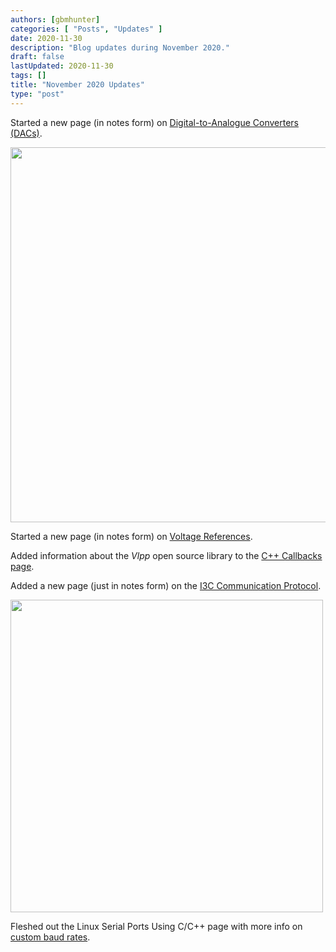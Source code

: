 ```yaml
---
authors: [gbmhunter]
categories: [ "Posts", "Updates" ]
date: 2020-11-30
description: "Blog updates during November 2020."
draft: false
lastUpdated: 2020-11-30
tags: []
title: "November 2020 Updates"
type: "post"
---
```



Started a new page (in notes form) on [Digital-to-Analogue Converters (DACs)](/electronics/components/digital-to-analogue-converters-dacs).


<Image src={img_dac_architecture_string} width="600px"></Image>

Started a new page (in notes form) on [Voltage References](/electronics/components/power-regulators/voltage-references).

Added information about the _Vlpp_ open source library to the [C++ Callbacks page](/programming/languages/c-plus-plus/callbacks).

Added a new page (just in notes form) on the [I3C Communication Protocol](/electronics/communication-protocols/i3c-communication-protocol).


<Image src={img_mipi_alliance_logo} width="500px"></Image>

Fleshed out the Linux Serial Ports Using C/C++ page with more info on [custom baud rates](/programming/operating-systems/linux/linux-serial-ports-using-c-cpp#baud-rate).